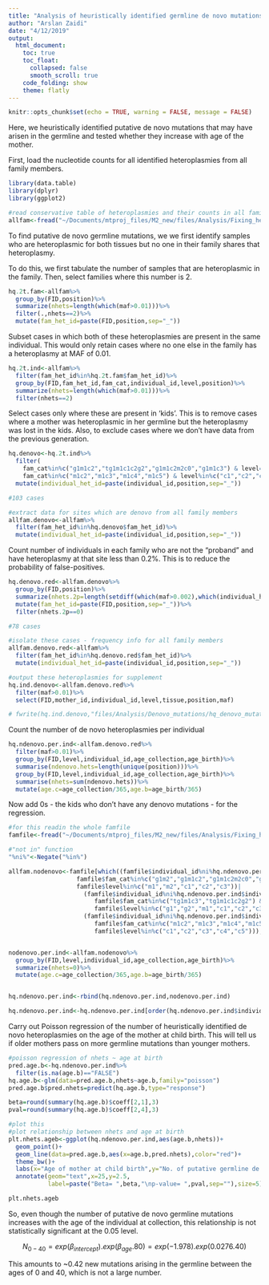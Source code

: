 ```yaml
---
title: "Analysis of heuristically identified germline de novo mutations"
author: "Arslan Zaidi"
date: "4/12/2019"
output:
  html_document:
    toc: true
    toc_float:
      collapsed: false
      smooth_scroll: true
    code_folding: show
    theme: flatly
---
```


```r
knitr::opts_chunk$set(echo = TRUE, warning = FALSE, message = FALSE)
```

Here, we heuristically identified putative de novo mutations that may have arisen in the germline and tested whether they increase with age of the mother.

First, load the nucleotide counts for all identified heteroplasmies from all family members.

```r
library(data.table)
library(dplyr)
library(ggplot2)

#read conservative table of heteroplasmies and their counts in all family members
allfam<-fread("~/Documents/mtproj_files/M2_new/files/Analysis/Fixing_heteroplasmy_table/hqcounts_cleaned_conservative_09272018.txt",sep="\t",header=T)


```

To find putative de novo germline mutations, we we first identify samples who are heteroplasmic for both tissues but no one in their family shares that heteroplasmy. 

To do this, we first tabulate the number of samples that are heteroplasmic in the family. Then, select families where this number is 2.



```r

hq.2t.fam<-allfam%>%
  group_by(FID,position)%>%
  summarize(nhets=length(which(maf>0.01)))%>%
  filter(.,nhets==2)%>%
  mutate(fam_het_id=paste(FID,position,sep="_"))


```

Subset cases in which both of these heteroplasmies are present in the same individual. This would only retain cases where no one else in the family has a heteroplasmy at MAF of 0.01.

```r
hq.2t.ind<-allfam%>%
  filter(fam_het_id%in%hq.2t.fam$fam_het_id)%>%
  group_by(FID,fam_het_id,fam_cat,individual_id,level,position)%>%
  summarize(nhets=length(which(maf>0.01)))%>%
  filter(nhets==2)

```


Select cases only where these are present in 'kids'. This is to remove cases where a mother was heteroplasmic in her germline but the heteroplasmy was lost in the kids. Also, to exclude cases where we don't have data from the previous generation.

```r
hq.denovo<-hq.2t.ind%>%
  filter(
    fam_cat%in%c("g1m1c2","tg1m1c1c2g2","g1m1c2m2c0","g1m1c3") & level=="m1"|
    fam_cat%in%c("m1c2","m1c3","m1c4","m1c5") & level%in%c("c1","c2","c3","c4","c5"))%>%
  mutate(individual_het_id=paste(individual_id,position,sep="_"))

#103 cases

#extract data for sites which are denovo from all family members
allfam.denovo<-allfam%>%
  filter(fam_het_id%in%hq.denovo$fam_het_id)%>%
  mutate(individual_het_id=paste(individual_id,position,sep="_"))
```


Count number of individuals in each family who are not the "proband" and have heteroplasmy at that site less than 0.2%. This is to reduce the probability of false-positives.


```r

hq.denovo.red<-allfam.denovo%>%
  group_by(FID,position)%>%
  summarize(nhets.2p=length(setdiff(which(maf>0.002),which(individual_het_id%in%hq.denovo$individual_het_id))))%>%
  mutate(fam_het_id=paste(FID,position,sep="_"))%>%
  filter(nhets.2p==0)

#78 cases

#isolate these cases - frequency info for all family members
allfam.denovo.red<-allfam%>%
  filter(fam_het_id%in%hq.denovo.red$fam_het_id)%>%
  mutate(individual_het_id=paste(individual_id,position,sep="_"))

#output these heteroplasmies for supplement
hq.ind.denovo<-allfam.denovo.red%>%
  filter(maf>0.01)%>%
  select(FID,mother_id,individual_id,level,tissue,position,maf)

# fwrite(hq.ind.denovo,"files/Analysis/Denovo_mutations/hq_denovo_mutations_03202019.txt",sep="\t",col.names=T,row.names=F,quote=F)


```


Count the number of de novo heteroplasmies per individual


```r

hq.ndenovo.per.ind<-allfam.denovo.red%>%
  filter(maf>0.01)%>%
  group_by(FID,level,individual_id,age_collection,age_birth)%>%
  summarise(ndenovo.hets=length(unique(position)))%>%
  group_by(FID,level,individual_id,age_collection,age_birth)%>%
  summarise(nhets=sum(ndenovo.hets))%>%
  mutate(age.c=age_collection/365,age.b=age_birth/365)

```

Now add 0s - the kids who don't have any denovo mutations - for the regression.

```r

#for this readin the whole famfile 
famfile<-fread("~/Documents/mtproj_files/M2_new/files/Analysis/Fixing_heteroplasmy_table/famfile_cleared_conservative_09272018.txt",header=T,sep="\t")

#"not in" function
"%ni%"<-Negate("%in%")

allfam.nodenovo<-famfile[which((famfile$individual_id%ni%hq.ndenovo.per.ind$individual_id &
                   famfile$fam_cat%in%c("g1m2","g1m1c2","g1m1c2m2c0","g1m1c3") & 
                   famfile$level%in%c("m1","m2","c1","c2","c3"))|
                     (famfile$individual_id%ni%hq.ndenovo.per.ind$individual_id &
                        famfile$fam_cat%in%c("tg1m1c3","tg1m1c1c2g2") & 
                        famfile$level%in%c("g1","g2","m1","c1","c2","c3"))|
                     (famfile$individual_id%ni%hq.ndenovo.per.ind$individual_id &
                        famfile$fam_cat%in%c("m1c2","m1c3","m1c4","m1c5") & 
                        famfile$level%in%c("c1","c2","c3","c4","c5"))),]


nodenovo.per.ind<-allfam.nodenovo%>%
  group_by(FID,level,individual_id,age_collection,age_birth)%>%
  summarize(nhets=0)%>%
  mutate(age.c=age_collection/365,age.b=age_birth/365)


hq.ndenovo.per.ind<-rbind(hq.ndenovo.per.ind,nodenovo.per.ind)

hq.ndenovo.per.ind<-hq.ndenovo.per.ind[order(hq.ndenovo.per.ind$individual_id),]


```


Carry out Poisson regression of the number of heuristically identified de novo heteroplasmies on the age of the mother at child birth. This will tell us if older mothers pass on more germline mutations than younger mothers.

```r

#poisson regression of nhets ~ age at birth
pred.age.b<-hq.ndenovo.per.ind%>%
  filter(is.na(age.b)=="FALSE")
hq.age.b<-glm(data=pred.age.b,nhets~age.b,family="poisson")
pred.age.b$pred.nhets=predict(hq.age.b,type="response")

beta=round(summary(hq.age.b)$coeff[2,1],3)
pval=round(summary(hq.age.b)$coeff[2,4],3)

#plot this
#plot relationship between nhets and age at birth
plt.nhets.ageb<-ggplot(hq.ndenovo.per.ind,aes(age.b,nhets))+
  geom_point()+
  geom_line(data=pred.age.b,aes(x=age.b,pred.nhets),color="red")+
  theme_bw()+
  labs(x="Age of mother at child birth",y="No. of putative germline de novo heteroplasmies in child")+
  annotate(geom="text",x=25,y=2.5,
           label=paste("Beta= ",beta,"\np-value= ",pval,sep=""),size=5)

plt.nhets.ageb

```

So, even though the number of putative de novo germline mutations increases with the age of the individual at collection, this relationship is not statistically significant at the 0.05 level.

$$N_{0-40} = exp( \beta_{intercept} ).exp( \beta_{age}.80 ) = exp( -1.978 ).exp( 0.0276 . 40)$$

This amounts to ~0.42 new mutations arising in the germline between the ages of 0 and 40, which is not a large number.